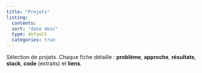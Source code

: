 ```yaml
---
title: "Projets"
listing:
  contents: .
  sort: "date desc"
  type: default
  categories: true
---
```


Sélection de projets.
Chaque fiche détaille : **problème**, **approche**, **résultats**, **stack**, **code** (extraits) et **liens**.
